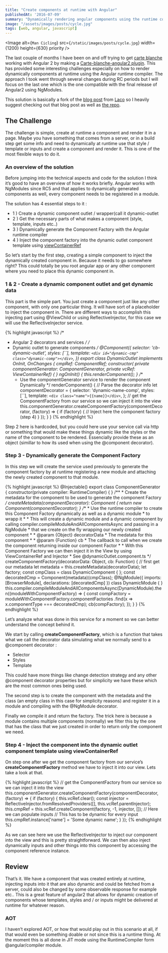 ```yaml
---
title: "Create components at runtime with Angular"
publishedAt: '2016-07-09'
summary: "Dynamically rendering angular components using the runtime compiler."
image: "/assets/images/posts/cycle.jpg"
tags: [web, angular, javascript]
---
```


<Image
  alt={`Man Cicling`}
  src={`/static/images/posts/cycle.jpg`}
  width={1200}
  height={630}
  priority
/>

The last couple of months I have been on and off trying to get [carte blanche](https://github.com/carteb/carte-blanche) working with Angular 2 by making a [Carte-blanche-angular2 plugin](https://github.com/joaogarin/carte-blanche-angular2). This has provided some interesting challenges especially on how to render dynamically components at runtime using the Angular runtime compiler. The approach I took went through several changes during RC periods but I will focus on the last one which is the one compatible with the final release of Angular2 using NgModules.

This solution is basically a fork of the [blog post](http://blog.lacolaco.net/post/dynamic-component-creation-in-angular-2-rc-5/) from [Laco](https://twitter.com/laco0416) so I heavily suggest checking out that blog post as well as [the repo](https://github.com/laco0416/angular2-component-outlet).

## The Challenge

The challenge is simple, create at runtime a component and render it in a page. Maybe you have something that comes from a server, or in a build step get some info and need to dynamically at runtime use that style / template or inputs and create a component and render it. This is one of the most flexible ways to do it.

### An overview of the solution

Before jumping into the technical aspects and code for the solution I think it’s good to have an overview of how it works briefly. Angular works with NgModules since RC5 and that applies to dynamically generated components as well, every component needs to be registered in a module.

The solution has 4 essential steps to it :

*   1 ) Create a dynamic component outlet / wrapper(call it dynamic-outlet
*   2 ) Get the necessary parts of what makes a component (style, template, inputs etc..)
*   3 ) Dynamically generate the Component Factory with the Angular runtime compiler
*   4 ) Inject the component factory into the dynamic outlet component template using [viewContainerRef](https://angular.io/docs/ts/latest/api/core/index/ViewContainerRef-class.html)

So let’s start by the first step, creating a simple component to inject the dynamically created component in. Because it needs to go somewhere right? This could totally be you root angular app or any other component where you need to place this dynamic component in.

### 1 & 2 - Create a dynamic component outlet and get dynamic data

This part is the simple part. You just create a component just like any other component, with only one particular thing. It will have sort of a placeholder to inject the component in. There are different ways to accomplish this injecting part using @ViewChild or using ReflectiveInjector, for this case we will use the ReflectiveInjector service.


{% highlight javascript %}
/*
 * Angular 2 decorators and services
 */
/*
 * Dynamic outlet to generate components
 */
@Component({
  selector: 'cb-dynamic-outlet',
  styles: [``],
  template: `<div id="dynamic-cmp" class="dynamic-comp"></div>`,
})
export class DynamicOutlet implements OnInit, OnChanges {
  cmpRef: ComponentRef<any>;
  constructor(
    private componentGenerator: ComponentGenerator,
    private vcRef: ViewContainerRef) {
  }
  ngOnInit() {
    this.renderComponent();
  }
  /**
   * Use the componentGenerator service to render the component Dynamically
   */
  renderComponent() {
    // Parse the decorator info
    let componentDecorator = {
        selector: 'dynamic-name-comp',
        styles: [``],
        template: `<div class="name">{{name}}</div>`,
    };
    // get the ComponentFactory from our service so we can inject it into the view
    this.componentGenerator.createComponentFactory(componentDecorator, (factory) => {
      if (factory) {
        // Inject here the component factory (step 4)
      }
    });
  }
}
{% endhighlight %}

Step 2 here is hardcoded, but you could here use your service call via http or something that would make these things dynamic like the styles or the name of the component to be rendered. Essencially provide these as an object (simillar to how its used when using the @component decorator).

### Step 3 - Dynamically generate the Component Factory

In this step we will create the service used previously to generate the component factory by at runtime registering a new module and attaching the newly created component to that module.

{% highlight javascript %}
@Injectable()
export class ComponentGenerator {
    constructor(private compiler: RuntimeCompiler) { }
    /**
     * Create the metadata for the component to be used to generate the component Factory
     */
    createMetadata(componentDecorator): Component {
        return new Component(componentDecorator);
    }
    /**
     * Use the runtime compiler to create this Component Factory dynamically as well as a dynamic module
     * to wrapp it
     *
     * This will create a dynamic module and a dynamic component by calling  compiler.compileModuleAndAllComponentsAsync and passing in a NgModule
     * that we create on the fly wrapping our newly created component
     *
     * @param {Object} decoratorData
     * The medatata for this component
     *
     * @param {Function} cb
     * The callback to call when we create the component returning inside our component Factor
     *
     * With this Component Factory we can then inject it in the View by using ViewContainerRef and Injector
     * See @dynamicOutlet.component.ts
     */
    createComponentFactory(decoratorData: Object, cb: Function) {
        // first get our metadata
        let metadata = this.createMetadata(decoratorData);
        let factory;
        const cmpClass = class DynamicComponent { };
        const decoratedCmp = Component(metadata)(cmpClass);
        @NgModule({
            imports: [BrowserModule],
            declarations: [decoratedCmp]
        })
        class DynamicModule { }
       this.compiler.compileModuleAndAllComponentsAsync(DynamicModule).then((moduleWithComponentFactory) => {
            const compFactory = moduleWithComponentFactory.componentFactories
                .find(x => x.componentType === decoratedCmp);
            cb(compFactory);
        });
    }
}
{% endhighlight %}

Let’s analyze what was done in this service for a moment so we can better understand the concept behind it.

We start by calling **createComponentFactory**, which is a function that takes what we call the decorator data simulating what we normally send to a @component decorator :

*   Selector
*   Styles
*   Template

This could have more things like change detection strategy and any other @component decorator properties but for simplicity we have these which are the most common ones being used.

The second step is to create the component with the metadata and the class (an empty class in this case for simplicity reasons) and register it in a module and compiling with the @NgModule decorator.

Finally we compile it and return the factory. The trick here is because a module contains multiple components (normally) we filter this by the one that has the class that we just created in order to return only the component we need.

### Step 4 -  Inject the component into the dynamic outlet component template using viewContainerRef

On step one after we get the component factory from our service’s **createComponentFactory** method we have to inject it into our view. Lets take a look at that.

{% highlight javascript %}
 // get the ComponentFactory from our service so we can inject it into the view
    this.componentGenerator.createComponentFactory(componentDecorator, (factory) => {
      if (factory) {
        this.vcRef.clear();
        const injector = ReflectiveInjector.fromResolvedProviders([], this.vcRef.parentInjector);
        this.cmpRef = this.vcRef.createComponent(factory, -1, injector, []);
        // Here we can populate inputs
        // This has to be dynamic for every input
        this.cmpRef.instance['name'] = 'Some dynamic name';
      }
    });
{% endhighlight %}

As we can see here we use the ReflectiveInjector to inject our component into the view and this is pretty straightforward. We can then also inject dynamically inputs and other things into this component by accessing the component reference instance.

## Review

That’s it. We have a component that was created entirely at runtime, injecting inputs into it that are also dynamic and could be fetched from a server, could also be changed by some observable response for example etc.. This is a great feature of angular2 that allows for dynamic creation of components whose templates, styles and / or inputs might be delivered at runtime for whatever reason.

### AOT

I haven’t explored AOT, or how that would play out in this scenario at all, if that would even be something doable or not since this is a runtime thing. At the moment this is all done in JIT mode using the RuntimeCompiler form @angular/compiler module.
